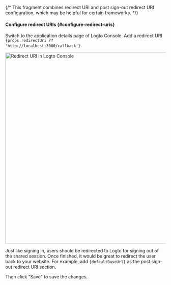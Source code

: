 {/* This fragment combines redirect URI and post sign-out redirect URI configuration, which may be helpful for certain frameworks. */}


#### Configure redirect URIs \{#configure-redirect-uris}

Switch to the application details page of Logto Console. Add a redirect URI <code>{props.redirectUri ?? 'http://localhost:3000/callback'}</code>.

<img alt="Redirect URI in Logto Console" src="/img/assets/web-redirect-uri.png" width="600px" />

Just like signing in, users should be redirected to Logto for signing out of the shared session. Once finished, it would be great to redirect the user back to your website. For example, add <code>{defaultBaseUrl}</code> as the post sign-out redirect URI section.

Then click "Save" to save the changes.
